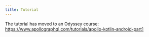 ```yaml
---
title: Tutorial
---
```


The tutorial has moved to an Odyssey course: https://www.apollographql.com/tutorials/apollo-kotlin-android-part1
